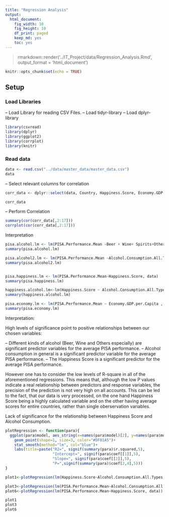 ```yaml
---
title: "Regression Analysis"
output:
  html_document:
    fig_width: 10
    fig_height: 10
    df_print: paged
    keep_md: yes
    toc: yes
---
```

> rmarkdown::render('../IT_Project/data/Regression_Analysis.Rmd', output_format = 'html_document')

```r
knitr::opts_chunk$set(echo = TRUE)
```

## Setup

### Load Libraries 

-- Load Library for reading CSV Files.
-- Load tidyr-library
-- Load dplyr-library

```r
library(csvread)
library(dplyr)
library(ggplot2)
library(corrplot)
library(knitr)
```
### Read data

```r

data <- read.csv("../data/master_data/master_data.csv")
data
```

-- Select relevant columns for correlation

```r
corr_data <- dplyr::select(data, Country, Happiness.Score, Economy.GDP.per.Capita, Family, Health.Life.Expectancy,Freedom, Trust.Government.Corruption, Generosity, Dystopia.Residual,Alcohol.Consumption.All.Types,Beer, Wine, Spirits, contains("PISA"))

corr_data

```

-- Perform Correlation

```r

summary(cor(corr_data[,2:17]))
corrplot(cor(corr_data[,2:17]))


```

Interpretation



```r

pisa.alcohol.lm <- lm(PISA.Performance.Mean ~Beer + Wine+ Spirits+Other, data)
summary(pisa.alcohol.lm)

pisa.alcohol2.lm <- lm(PISA.Performance.Mean ~Alcohol.Consumption.All.Types, data)
summary(pisa.alcohol2.lm)


pisa.happiness.lm <- lm(PISA.Performance.Mean~Happiness.Score, data)
summary(pisa.happiness.lm)

happiness.alcohol.lm<-lm(Happiness.Score ~ Alcohol.Consumption.All.Types, data)
summary(happiness.alcohol.lm)

pisa.economy.lm <- lm(PISA.Performance.Mean ~ Economy.GDP.per.Capita , data)
summary(pisa.economy.lm)


```

Interpretation:

High levels of significance point to positive relationships between our chosen variables:

-- Different kinds of alcohol (Beer, Wine and Others especially) are significant predictor variables for the average PISA performance.
-- Alcohol consumption in general is a significant predictor variable for the average PISA performance.
-- The Happiness Score is a significant predictor for the average PISA performance.

However one has to consider the low levels of R-square in all of the aforementioned regressions. This means that, although the low P values indicate a real relationship between predictors and response variables, the precision of the prediction is not very high on all accounts.
This can be led to the fact, that our data is very processed, on the one hand Happiness Score being a highly calculated variable and on the other having average scores for entire countries, rather than single oberservation variables. 


Lack of significance for the relationship between Happiness Score and Alcohol Consumption. 




```r

plotRegression <- function(para){
  ggplot(para$model, aes_string(x=names(para$model)[2], y=names(para$model)[1]))+
    geom_point(shape=1, size=3, color="#DF01A5")+
    stat_smooth(method="lm", col="blue")+
    labs(title=paste("R2=", signif(summary(para)$r.squared,5),
                     "Intercept=", signif(para$coef[[1]],5),
                     "Slope=", signif(para$coef[[2]],5),
                     "P=",signif(summary(para)$coef[2,4],5)))
}

plot1<-plotRegression(lm(Happiness.Score~Alcohol.Consumption.All.Types, data))

plot3<-plotRegression(lm(PISA.Performance.Mean~Alcohol.Consumption.All.Types, data))
plot6<-plotRegression(lm(PISA.Performance.Mean~Happiness.Score, data))

plot1
plot3
plot6
```

